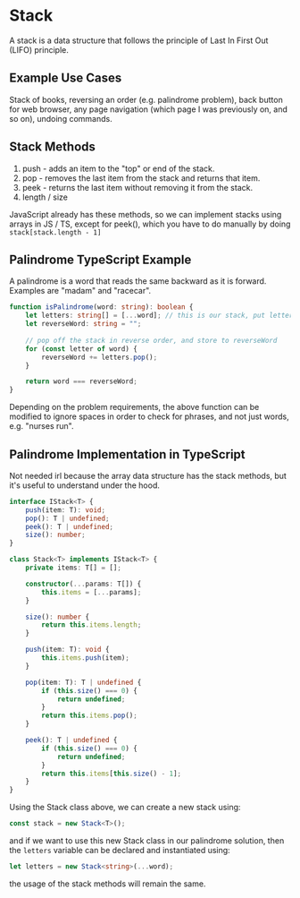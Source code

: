 # Stack

A stack is a data structure that follows the principle of Last In First Out (LIFO) principle.

## Example Use Cases

Stack of books, reversing an order (e.g. palindrome problem), back button for web browser, any page navigation (which page I was previously on, and so on), undoing commands.

## Stack Methods

1. push - adds an item to the "top" or end of the stack.
2. pop - removes the last item from the stack and returns that item.
3. peek - returns the last item without removing it from the stack.
4. length / size

JavaScript already has these methods, so we can implement stacks using arrays in JS / TS, except for peek(), which you have to do manually by doing `stack[stack.length - 1]`

## Palindrome TypeScript Example

A palindrome is a word that reads the same backward as it is forward. Examples are "madam" and "racecar".

```typescript
function isPalindrome(word: string): boolean {
	let letters: string[] = [...word]; // this is our stack, put letters of word into stack
	let reverseWord: string = "";
	
	// pop off the stack in reverse order, and store to reverseWord
	for (const letter of word) {
		reverseWord += letters.pop(); 
	}

	return word === reverseWord;
}
```

Depending on the problem requirements, the above function can be modified to ignore spaces in order to check for phrases, and not just words, e.g. "nurses run".

## Palindrome Implementation in TypeScript

Not needed irl because the array data structure has the stack methods, but it's useful to understand under the hood.

```typescript
interface IStack<T> {
	push(item: T): void;
	pop(): T | undefined;
	peek(): T | undefined;
	size(): number;
}

class Stack<T> implements IStack<T> {
	private items: T[] = [];

	constructor(...params: T[]) {
		this.items = [...params];
	}

	size(): number {
		return this.items.length;
	}

	push(item: T): void {
		this.items.push(item);
	}

	pop(item: T): T | undefined {
		if (this.size() === 0) {
			return undefined;
		}
		return this.items.pop();
	}

	peek(): T | undefined {
		if (this.size() === 0) {
			return undefined;
		}
		return this.items[this.size() - 1];
	}
}
```

Using the Stack class above, we can create a new stack using:

```typescript
const stack = new Stack<T>();
```

and if we want to use this new Stack class in our palindrome solution, then the `letters` variable can be declared and instantiated using:

```typescript
let letters = new Stack<string>(...word);
```

the usage of the stack methods will remain the same.